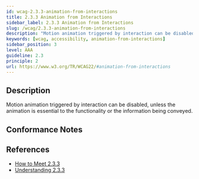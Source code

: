 ```yaml
---
id: wcag-2.3.3-animation-from-interactions
title: 2.3.3 Animation from Interactions
sidebar_label: 2.3.3 Animation from Interactions
slug: /wcag/2.3.3-animation-from-interactions
description: "Motion animation triggered by interaction can be disabled, unless the animation is essential to the functionality or the information being conveyed."
keywords: [wcag, accessibility, animation-from-interactions]
sidebar_position: 3
level: AAA
guideline: 2.3
principle: 2
url: https://www.w3.org/TR/WCAG22/#animation-from-interactions
---
```


## Description

Motion animation triggered by interaction can be disabled, unless the animation is essential to the functionality or the information being conveyed.

## Conformance Notes

<Project name="ads">
</Project>

<Project name="scix">
  <Support/>
</Project>

## References

- [How to Meet 2.3.3](https://www.w3.org/WAI/WCAG22/quickref/#animation-from-interactions)
- [Understanding 2.3.3](https://www.w3.org/WAI/WCAG22/Understanding/animation-from-interactions.html)
